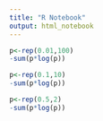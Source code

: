 ```yaml
---
title: "R Notebook"
output: html_notebook
---
```

```r

p<-rep(0.01,100)
-sum(p*log(p))

p<-rep(0.1,10)
-sum(p*log(p))

p<-rep(0.5,2)
-sum(p*log(p))


```

